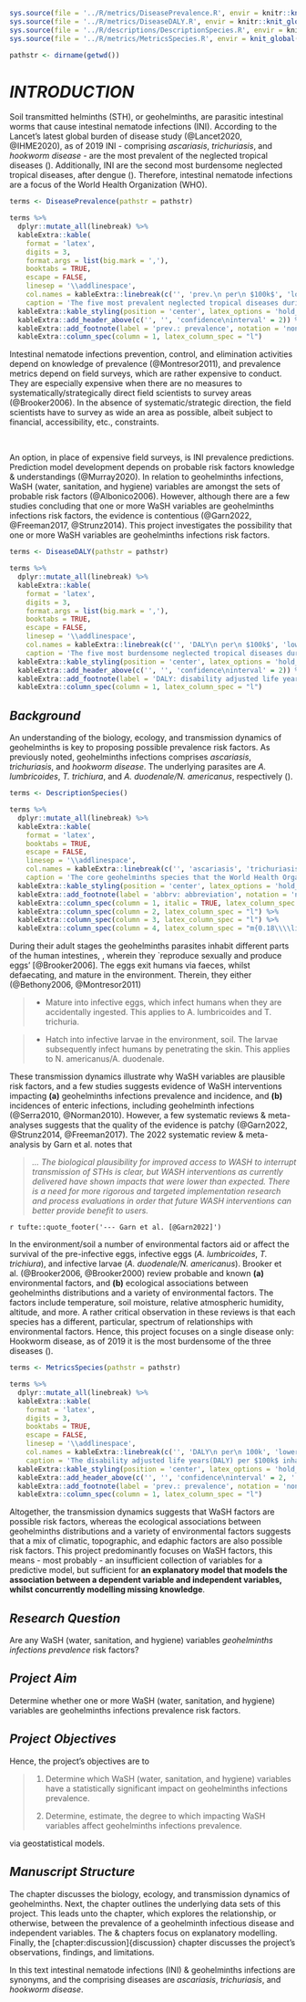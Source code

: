 
<!--- functions --->
```r
sys.source(file = '../R/metrics/DiseasePrevalence.R', envir = knitr::knit_global())
sys.source(file = '../R/metrics/DiseaseDALY.R', envir = knitr::knit_global())
sys.source(file = '../R/descriptions/DescriptionSpecies.R', envir = knitr::knit_global())
sys.source(file = '../R/metrics/MetricsSpecies.R', envir = knit_global())
```

<!--- settings --->
```r
pathstr <- dirname(getwd())
```


# *INTRODUCTION* \label{chapter:introduction}

Soil transmitted helminths (STH), or geohelminths, are parasitic intestinal worms that cause intestinal nematode infections (INI).  According to the Lancet's latest global burden of disease study (@Lancet2020, @IHME2020), as of 2019 INI - comprising *ascariasis*, *trichuriasis*, and *hookworm disease* - are the most prevalent of the neglected tropical diseases (\cref{tab:T0023}).  Additionally, INI are the second most burdensome neglected tropical diseases, after dengue (\cref{tab:T0024}).  Therefore, intestinal nematode infections are a focus of the World Health Organization (WHO).

\vspace{10pt}

```r

terms <- DiseasePrevalence(pathstr = pathstr)

terms %>%
  dplyr::mutate_all(linebreak) %>%
  kableExtra::kable(
    format = 'latex',
    digits = 3,
    format.args = list(big.mark = ','),
    booktabs = TRUE,
    escape = FALSE,
    linesep = '\\addlinespace',
    col.names = kableExtra::linebreak(c('', 'prev.\n per\n $100k$', 'lower', 'upper')),
    caption = 'The five most prevalent neglected tropical diseases during the year 2019.  The unit of measure is prevalence per $100k$ inhabitants.  Data Source: \\href{https://vizhub.healthdata.org/gbd-compare/}{Institute for Health Metrics} $\\&$ \\href{https://www.thelancet.com/journals/lancet/issue/vol396no10258/PIIS0140-6736(20)X0042-0}{The Lancet Global Burden of Disease 2019}') %>%
  kableExtra::kable_styling(position = 'center', latex_options = 'hold_position', font_size = 7, full_width = FALSE) %>%
  kableExtra::add_header_above(c('', '', 'confidence\ninterval' = 2)) %>%
  kableExtra::add_footnote(label = 'prev.: prevalence', notation = 'none')  %>%
  kableExtra::column_spec(column = 1, latex_column_spec = "l")
```

\vspace{10pt}

Intestinal nematode infections prevention, control, and elimination activities depend on knowledge of prevalence (@Montresor2011), and prevalence metrics depend on field surveys, which are rather expensive to conduct.  They are especially expensive when there are no measures to systematically/strategically direct field scientists to survey areas (@Brooker2006).  In the absence of systematic/strategic direction, the field scientists have to survey as wide an area as possible, albeit subject to financial, accessibility, etc., constraints.

<br>

An option, in place of expensive field surveys, is INI prevalence predictions.  Prediction model development depends on probable risk factors knowledge & understandings (@Murray2020).   In relation to geohelminths infections, WaSH (water, sanitation, and hygiene) variables are amongst the sets of probable risk factors (@Albonico2006).  However, although there are a few studies concluding that one or more WaSH variables are geohelminths infections risk factors, the evidence is contentious (@Garn2022, @Freeman2017,  @Strunz2014).  This project investigates the possibility that one or more WaSH variables are geohelminths infections risk factors.

\vspace{10pt}

```r
terms <- DiseaseDALY(pathstr = pathstr)

terms %>%
  dplyr::mutate_all(linebreak) %>%
  kableExtra::kable(
    format = 'latex',
    digits = 3,
    format.args = list(big.mark = ','),
    booktabs = TRUE,
    escape = FALSE,
    linesep = '\\addlinespace',
    col.names = kableExtra::linebreak(c('', 'DALY\n per\n $100k$', 'lower', 'upper')),
    caption = 'The five most burdensome neglected tropical diseases during the year 2019.  The unit of measure is disability adjusted life years (DALY) per $100k$ inhabitants, i.e., the number of years lost to disability, ill-health, or early death per $100k$ inhabitants.  Data Source: \\href{https://vizhub.healthdata.org/gbd-compare/}{Institute for Health Metrics} $\\&$ \\href{https://www.thelancet.com/journals/lancet/issue/vol396no10258/PIIS0140-6736(20)X0042-0}{The Lancet Global Burden of Disease 2019}') %>%
  kableExtra::kable_styling(position = 'center', latex_options = 'hold_position', font_size = 7, full_width = FALSE) %>%
  kableExtra::add_header_above(c('', '', 'confidence\ninterval' = 2)) %>%
  kableExtra::add_footnote(label = 'DALY: disability adjusted life years', notation = 'none')  %>%
  kableExtra::column_spec(column = 1, latex_column_spec = "l")

```

\vspace{10pt}

## *Background* \label{sec:background}


An understanding of the biology, ecology, and transmission dynamics of geohelminths is key to proposing possible prevalence risk factors.  As previously noted, geohelminths infections comprises *ascariasis*, *trichuriasis*, and *hookworm disease*.  The underlying parasites are *A. lumbricoides*, *T. trichiura*, and *A. duodenale/N. americanus*, respectively (\cref{tab:T0001}).

\vspace{10pt}

```r
terms <- DescriptionSpecies()

terms %>%
  dplyr::mutate_all(linebreak) %>%
  kableExtra::kable(
    format = 'latex',
    booktabs = TRUE,
    escape = FALSE,
    linesep = '\\addlinespace',
    col.names = kableExtra::linebreak(c('', 'ascariasis', 'trichuriasis', '\\makecell[l]{hookworm\\\\disease}')),
    caption = 'The core geohelminths species that the World Health Organization focuses on.  In each case the infective stage organism lives in the environment/soil.') %>%
  kableExtra::kable_styling(position = 'center', latex_options = 'hold_position', font_size = 7, full_width = FALSE) %>%
  kableExtra::add_footnote(label = 'abbrv: abbreviation', notation = 'none')  %>%
  kableExtra::column_spec(column = 1, italic = TRUE, latex_column_spec = "l") %>%
  kableExtra::column_spec(column = 2, latex_column_spec = "l") %>%
  kableExtra::column_spec(column = 3, latex_column_spec = "l") %>%
  kableExtra::column_spec(column = 4, latex_column_spec = "m{0.18\\\\linewidth}l", latex_valign = 'm')
```

\vspace{10pt}

During their adult stages the geohelminths parasites inhabit different parts of the human intestines, \cref{tab:T0001}, wherein they `reproduce sexually and produce eggs' [@Brooker2006]. The eggs exit humans via faeces, whilst defaecating, and mature in the environment.  Therein, they either (@Bethony2006, @Montresor2011)

> * Mature into infective eggs, which infect humans when they are accidentally ingested. This applies to A. lumbricoides and T. trichuria.

> * Hatch into infective larvae in the environment, soil.  The larvae subsequently infect humans by penetrating the skin.  This applies to N. americanus/A. duodenale.

These transmission dynamics illustrate why WaSH variables are plausible risk factors, and a few studies suggests evidence of WaSH interventions impacting **(a)** geohelminths infections prevalence and incidence, and **(b)** incidences of enteric infections, including geohelminth infections (@Serra2010, @Norman2010).  However, a few systematic reviews & meta-analyses suggests that the quality of the evidence is patchy (@Garn2022,  @Strunz2014, @Freeman2017).  The 2022 systematic review & meta-analysis by Garn et al. notes that

> *... The biological plausibility for improved access to WASH to interrupt transmission of STHs is clear, but WASH interventions as currently delivered have shown impacts that were lower than expected. There is a need for more rigorous and targeted implementation research and process evaluations in order that future WASH interventions can better provide benefit to users.*

`r tufte::quote_footer('--- Garn et al. [@Garn2022]')`

\vspace{10pt}

In the environment/soil a number of environmental factors aid or affect the survival of the pre-infective eggs, infective eggs (*A. lumbricoides*, *T. trichiura*), and infective larvae (*A. duodenale/N. americanus*).  Brooker et al. (@Brooker2006, @Brooker2000) review probable and known **(a)** environmental factors, and **(b)** ecological associations between geohelminths distributions and a variety of environmental factors.  The factors include temperature, soil moisture, relative atmospheric humidity, altitude, and more.  A rather critical observation in these reviews is that each species has a different, particular, spectrum of relationships with environmental factors.  Hence, this project focuses on a single disease only: Hookworm disease, as of $2019$ it is the most burdensome of the three diseases (\cref{tab:T0010}).

\vspace{10pt}

```r
terms <- MetricsSpecies(pathstr = pathstr)

terms %>%
  dplyr::mutate_all(linebreak) %>%
  kableExtra::kable(
    format = 'latex',
    digits = 3,
    booktabs = TRUE,
    escape = FALSE,
    linesep = '\\addlinespace',
    col.names = kableExtra::linebreak(c('', 'DALY\n per\n 100k', 'lower', 'upper', 'prev.\n per\n $100k$', 'lower', 'upper')),
    caption = 'The disability adjusted life years(DALY) per $100k$ inhabitants, and disease prevalence per $100k$ inhabitants.  Data Source: \\href{https://vizhub.healthdata.org/gbd-compare/}{Institute for Health Metrics} $\\&$ \\href{https://www.thelancet.com/journals/lancet/issue/vol396no10258/PIIS0140-6736(20)X0042-0}{The Lancet Global Burden of Disease 2019}') %>%
  kableExtra::kable_styling(position = 'center', latex_options = 'hold_position', font_size = 7, full_width = FALSE) %>%
  kableExtra::add_header_above(c('', '', 'confidence\ninterval' = 2, '', 'confidence\ninterval' = 2)) %>%
  kableExtra::add_footnote(label = 'prev.: prevalence', notation = 'none')  %>%
  kableExtra::column_spec(column = 1, latex_column_spec = "l")
```

\vspace{10pt}

Altogether, the transmission dynamics suggests that WaSH factors are possible risk factors, whereas the ecological associations between geohelminths distributions and a variety of environmental factors suggests that a mix of climatic, topographic, and edaphic factors are also possible risk factors.  This project predominantly focuses on WaSH factors, this means - most probably - an insufficient collection of variables for a predictive model, but sufficient for **an explanatory model that models the association between a dependent variable and independent variables, whilst concurrently modelling missing knowledge**.





## *Research Question*

Are any WaSH (water, sanitation, and hygiene) variables *geohelminths infections prevalence* risk factors?

## *Project Aim*

Determine whether one or more WaSH (water, sanitation, and hygiene) variables are geohelminths infections prevalence risk factors.

## *Project Objectives*

Hence, the project's objectives are to

> 1. Determine which WaSH (water, sanitation, and hygiene) variables have a statistically significant impact on geohelminths infections prevalence.
>
> 2. Determine, estimate, the degree to which impacting WaSH variables affect geohelminths infections prevalence.

\noindent via geostatistical models.


## *Manuscript Structure*

The \hyperref[chapter:background]{background} chapter discusses the biology, ecology, and transmission dynamics of geohelminths. Next, the \hyperref[chapter:data]{data} chapter outlines the underlying data sets of this project.  This leads unto the \hyperref[chapter:exploration]{exploratory analysis} chapter, which explores the relationship, or otherwise, between the prevalence of a geohelminth infectious disease and independent variables. The \hyperref[chapter:preliminary]{preliminary investigation} & \hyperref[chapter:geo]{geostatistical binomial logistic models} chapters focus on explanatory modelling.  Finally, the [chapter:discussion]{discussion} chapter discusses the project's observations, findings, and limitations.

In this text intestinal nematode infections (INI) & geohelminths infections are synonyms, and the comprising diseases are *ascariasis*, *trichuriasis*, and *hookworm disease*.


